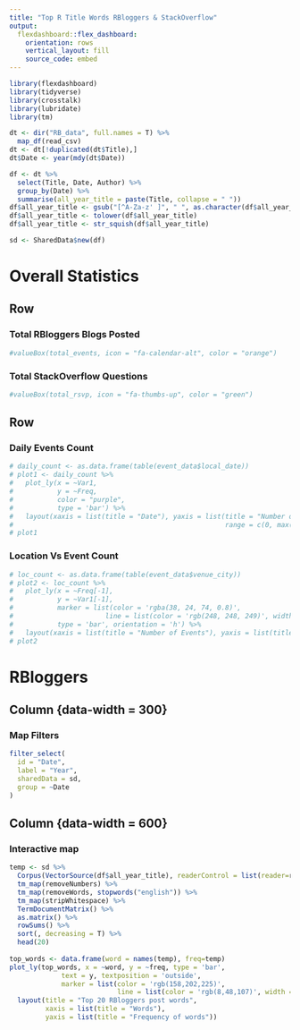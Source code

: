 ```yaml
---
title: "Top R Title Words RBloggers & StackOverflow"
output: 
  flexdashboard::flex_dashboard:
    orientation: rows
    vertical_layout: fill
    source_code: embed
---
```


```r
library(flexdashboard)
library(tidyverse)
library(crosstalk)
library(lubridate)
library(tm)

dt <- dir("RB_data", full.names = T) %>%
  map_df(read_csv)
dt <- dt[!duplicated(dt$Title),]
dt$Date <- year(mdy(dt$Date))

df <- dt %>%
  select(Title, Date, Author) %>%
  group_by(Date) %>%
  summarise(all_year_title = paste(Title, collapse = " "))
df$all_year_title <- gsub("[^A-Za-z' ]", " ", as.character(df$all_year_title), ignore.case = TRUE)
df$all_year_title <- tolower(df$all_year_title)
df$all_year_title <- str_squish(df$all_year_title)

sd <- SharedData$new(df)

```


# Overall Statistics

## Row

### Total RBloggers Blogs Posted

```r
#valueBox(total_events, icon = "fa-calendar-alt", color = "orange")
```

### Total StackOverflow Questions

```r
#valueBox(total_rsvp, icon = "fa-thumbs-up", color = "green")
```

## Row

### Daily Events Count

```r
# daily_count <- as.data.frame(table(event_data$local_date))
# plot1 <- daily_count %>%
#   plot_ly(x = ~Var1,
#           y = ~Freq,
#           color = "purple",
#           type = 'bar') %>%
#   layout(xaxis = list(title = "Date"), yaxis = list(title = "Number of Events", 
#                                                     range = c(0, max(daily_count$Freq))))
# plot1
```

### Location Vs Event Count

```r
# loc_count <- as.data.frame(table(event_data$venue_city))
# plot2 <- loc_count %>%
#   plot_ly(x = ~Freq[-1],
#           y = ~Var1[-1],
#           marker = list(color = 'rgba(38, 24, 74, 0.8)',
#                       line = list(color = 'rgb(248, 248, 249)', width = 1)),
#           type = 'bar', orientation = 'h') %>%
#   layout(xaxis = list(title = "Number of Events"), yaxis = list(title = "Location of Events"))
# plot2
```

# RBloggers {data-orientation=columns} 

## Column {data-width = 300}

### Map Filters

```r
filter_select(
  id = "Date",
  label = "Year",
  sharedData = sd,
  group = ~Date
)
```

## Column {data-width = 600}

### Interactive map

```r
temp <- sd %>%
  Corpus(VectorSource(df$all_year_title), readerControl = list(reader=readPlain, language="en")) %>%
  tm_map(removeNumbers) %>%
  tm_map(removeWords, stopwords("english")) %>%
  tm_map(stripWhitespace) %>%
  TermDocumentMatrix() %>%
  as.matrix() %>%
  rowSums() %>%
  sort(, decreasing = T) %>%
  head(20)
  
top_words <- data.frame(word = names(temp), freq=temp)
plot_ly(top_words, x = ~word, y = ~freq, type = 'bar',
             text = y, textposition = 'outside',
             marker = list(color = 'rgb(158,202,225)',
                           line = list(color = 'rgb(8,48,107)', width = 1.5))) %>%
  layout(title = "Top 20 RBloggers post words",
         xaxis = list(title = "Words"),
         yaxis = list(title = "Frequency of words"))


```